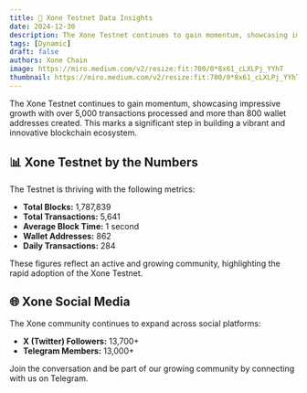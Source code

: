 ```yaml
---
title: 🎯 Xone Testnet Data Insights
date: 2024-12-30
description: The Xone Testnet continues to gain momentum, showcasing impressive growth with over 5,000 transactions processed and more than 800 wallet addresses created. This marks a significant step in building a vibrant and innovative blockchain ecosystem.
tags: [Dynamic]
draft: false
authors: Xone Chain
image: https://miro.medium.com/v2/resize:fit:700/0*8x61_cLXLPj_YYhT
thumbnail: https://miro.medium.com/v2/resize:fit:700/0*8x61_cLXLPj_YYhT
---
```


The Xone Testnet continues to gain momentum, showcasing impressive growth with over 5,000 transactions processed and more than 800 wallet addresses created. This marks a significant step in building a vibrant and innovative blockchain ecosystem.

## 📊 Xone Testnet by the Numbers

The Testnet is thriving with the following metrics:

- **Total Blocks:** 1,787,839
- **Total Transactions:** 5,641
- **Average Block Time:** 1 second
- **Wallet Addresses:** 862
- **Daily Transactions:** 284

These figures reflect an active and growing community, highlighting the rapid adoption of the Xone Testnet.

## 🌐 Xone Social Media

The Xone community continues to expand across social platforms:

- **X (Twitter) Followers:** 13,700+
- **Telegram Members:** 13,000+

Join the conversation and be part of our growing community by connecting with us on Telegram.